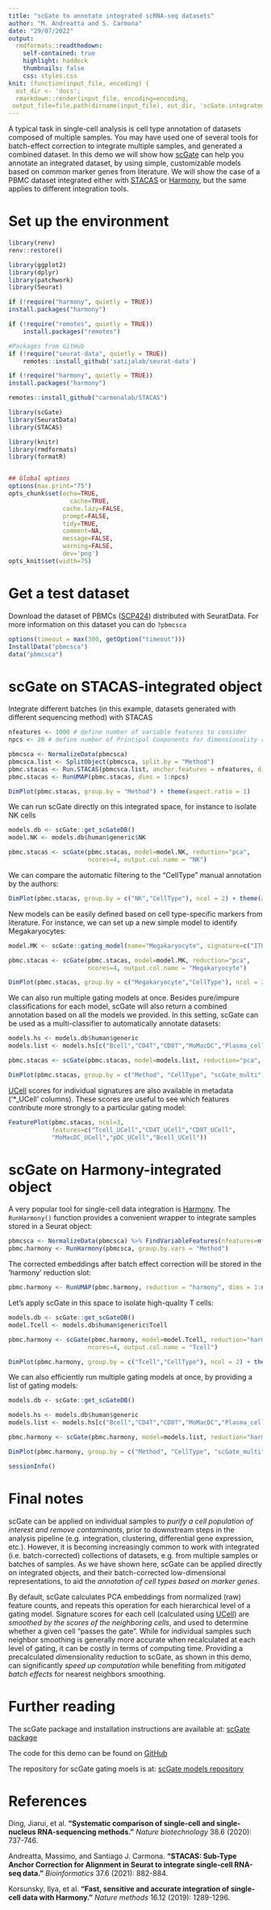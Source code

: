 ```yaml
---
title: "scGate to annotate integrated scRNA-seq datasets"
author: "M. Andreatta and S. Carmona"
date: "29/07/2022"
output:
  rmdformats::readthedown:
    self-contained: true
    highlight: haddock
    thumbnails: false
    css: styles.css
knit: (function(input_file, encoding) {
  out_dir <- 'docs';
  rmarkdown::render(input_file, encoding=encoding,
 output_file=file.path(dirname(input_file), out_dir, 'scGate.integrated.html'))})
---
```


A typical task in single-cell analysis is cell type annotation of datasets composed of multiple samples. You may have used one of several tools for batch-effect correction to integrate multiple samples, and generated a combined dataset. In this demo we will show how [scGate](https://github.com/carmonalab/scGate) can help you annotate an integrated dataset, by using simple, customizable models based on common marker genes from literature. We will show the case of a PBMC dataset integrated either with [STACAS](https://github.com/carmonalab/STACAS) or [Harmony](https://github.com/immunogenomics/harmony), but the same applies to different integration tools.

# Set up the environment

```r
library(renv)
renv::restore()

library(ggplot2)
library(dplyr)
library(patchwork)
library(Seurat)

if (!require("harmony", quietly = TRUE))
install.packages("harmony")

if (!require("remotes", quietly = TRUE))
    install.packages("remotes")

#Packages from GitHub
if (!require("seurat-data", quietly = TRUE))
    remotes::install_github('satijalab/seurat-data')

if (!require("harmony", quietly = TRUE))
install.packages("harmony")

remotes::install_github("carmonalab/STACAS")

library(scGate)
library(SeuratData)
library(STACAS)
```


```r
library(knitr)
library(rmdformats)
library(formatR)


## Global options
options(max.print="75")
opts_chunk$set(echo=TRUE,
	             cache=TRUE,
               cache.lazy=FALSE,
               prompt=FALSE,
               tidy=TRUE,
               comment=NA,
               message=FALSE,
               warning=FALSE,
               dev='png')
opts_knit$set(width=75)

```

# Get a test dataset

Download the dataset of PBMCs ([SCP424](https://singlecell.broadinstitute.org/single_cell/study/SCP424/single-cell-comparison-pbmc-data#/)) distributed with SeuratData. For more information on this dataset you can do `?pbmcsca`

```r
options(timeout = max(300, getOption("timeout")))
InstallData("pbmcsca")
data("pbmcsca")

```


# scGate on STACAS-integrated object

Integrate different batches (in this example, datasets generated with different sequencing method) with STACAS
```r

nfeatures <- 1000 # define number of variable features to consider
npcs <- 20 # define number of Principal Components for dimensionality reduction

pbmcsca <- NormalizeData(pbmcsca) 
pbmcsca.list <- SplitObject(pbmcsca, split.by = "Method") 
pbmc.stacas <- Run.STACAS(pbmcsca.list, anchor.features = nfeatures, dims = 1:npcs)
pbmc.stacas <- RunUMAP(pbmc.stacas, dims = 1:npcs)
```

```r
DimPlot(pbmc.stacas, group.by = "Method") + theme(aspect.ratio = 1)
```

We can run scGate directly on this integrated space, for instance to isolate NK cells
```r
models.db <- scGate::get_scGateDB()
model.NK <- models.db$human$generic$NK

pbmc.stacas <- scGate(pbmc.stacas, model=model.NK, reduction="pca", 
                      ncores=4, output.col.name = "NK")
```

We can compare the automatic filtering to the "CellType" manual annotation by the authors:
```r
DimPlot(pbmc.stacas, group.by = c("NK","CellType"), ncol = 2) + theme(aspect.ratio = 1)
```

New models can be easily defined based on cell type-specific markers from literature. For instance, we can set up a new simple model to identify Megakaryocytes:
```r
model.MK <- scGate::gating_model(name="Megakaryocyte", signature=c("ITGA2B","PF4","PPBP"))

pbmc.stacas <- scGate(pbmc.stacas, model=model.MK, reduction="pca",
                      ncores=4, output.col.name = "Megakaryocyte")
```

```r
DimPlot(pbmc.stacas, group.by = c("Megakaryocyte","CellType"), ncol = 2) + theme(aspect.ratio = 1)
```

We can also run multiple gating models at once. Besides pure/impure classifications for each model, scGate will also return a combined annotation based on all the models we provided. In this setting, scGate can be used as a multi-classifier to automatically annotate datasets:
```r
models.hs <- models.db$human$generic
models.list <- models.hs[c("Bcell","CD4T","CD8T","MoMacDC","Plasma_cell","NK","Erythrocyte","Megakaryocyte")]

pbmc.stacas <- scGate(pbmc.stacas, model=models.list, reduction="pca", ncores=4)
```

```r
DimPlot(pbmc.stacas, group.by = c("Method", "CellType", "scGate_multi"), ncol = 3) + theme(aspect.ratio = 1)
```

[UCell](https://github.com/carmonalab/UCell) scores for individual signatures are also available in metadata ('*_UCell' columns). These scores are useful to see which features contribute more strongly to a particular gating model:
```r
FeaturePlot(pbmc.stacas, ncol=3,
            features=c("Tcell_UCell","CD4T_UCell","CD8T_UCell",
            "MoMacDC_UCell","pDC_UCell","Bcell_UCell"))
```

# scGate on Harmony-integrated object

A very popular tool for single-cell data integration is [Harmony](https://github.com/immunogenomics/harmony). The `RunHarmony()` function provides a convenient wrapper to integrate samples stored in a Seurat object:

```r
pbmcsca <- NormalizeData(pbmcsca) %>% FindVariableFeatures(nfeatures=nfeatures) %>% ScaleData() %>% RunPCA(npcs=npcs)
pbmc.harmony <- RunHarmony(pbmcsca, group.by.vars = "Method")
```

The corrected embeddings after batch effect correction will be stored in the 'harmony' reduction slot:
```r
pbmc.harmony <- RunUMAP(pbmc.harmony, reduction = "harmony", dims = 1:npcs)
```

Let's apply scGate in this space to isolate high-quality T cells:
```r
models.db <- scGate::get_scGateDB()
model.Tcell <- models.db$human$generic$Tcell

pbmc.harmony <- scGate(pbmc.harmony, model=model.Tcell, reduction="harmony", 
                      ncores=4, output.col.name = "Tcell")
```

```r
DimPlot(pbmc.harmony, group.by = c("Tcell","CellType"), ncol = 2) + theme(aspect.ratio = 1)
```

We can also efficiently run multiple gating models at once, by providing a list of gating models:

```r
models.db <- scGate::get_scGateDB()

models.hs <- models.db$human$generic
models.list <- models.hs[c("Bcell","CD4T","CD8T","MoMacDC","Plasma_cell","NK","Erythrocyte","Megakaryocyte")]

pbmc.harmony <- scGate(pbmc.harmony, model=models.list, reduction="harmony", ncores=4)
```

```r
DimPlot(pbmc.harmony, group.by = c("Method", "CellType", "scGate_multi"), ncol = 3) + theme(aspect.ratio = 1)
```

```r
sessionInfo()
```


# Final notes

scGate can be applied on individual samples to *purify a cell population of interest and remove contaminants*, prior to downstream steps in the analysis pipeline (e.g. integration, clustering, differential gene expression, etc.). However, it is becoming increasingly common to work with integrated (i.e. batch-corrected) collections of datasets, e.g. from multiple samples or batches of samples. 
As we have shown here, scGate can be applied directly on integrated objects, and their batch-corrected low-dimensional representations, to aid the *annotation of cell types based on marker genes*.

By default, scGate calculates PCA embeddings from normalized (raw) feature counts, and repeats this operation for each hierarchical level of a gating model. Signature scores for each cell (calculated using [UCell](https://bioconductor.org/packages/release/bioc/html/UCell.html)) are *smoothed by the scores of the neighboring cells*, and used to determine whether a given cell "passes the gate". While for individual samples such neighbor smoothing is generally more accurate when recalculated at each level of gating, it can be costly in terms of computing time. Providing a precalculated dimensionality reduction to scGate, as shown in this demo, can significantly *speed up computation* while benefiting from *mitigated batch effects* for nearest neighbors smoothing.

# Further reading

The scGate package and installation instructions are available at: [scGate package](https://github.com/carmonalab/scGate)

The code for this demo can be found on [GitHub](https://github.com/carmonalab/scGate.demo)

The repository for scGate gating moels is at: [scGate models repository](https://github.com/carmonalab/scGate_models)

# References

Ding, Jiarui, et al. **"Systematic comparison of single-cell and single-nucleus RNA-sequencing methods."** *Nature biotechnology* 38.6 (2020): 737-746.

Andreatta, Massimo, and Santiago J. Carmona. **"STACAS: Sub-Type Anchor Correction for Alignment in Seurat to integrate single-cell RNA-seq data."** *Bioinformatics* 37.6 (2021): 882-884.

Korsunsky, Ilya, et al. **"Fast, sensitive and accurate integration of single-cell data with Harmony."** *Nature methods* 16.12 (2019): 1289-1296.
